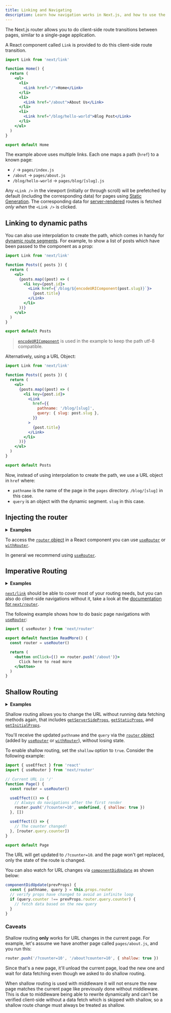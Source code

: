```yaml
---
title: Linking and Navigating
description: Learn how navigation works in Next.js, and how to use the Link Component and `useRouter` hook.
---
```


The Next.js router allows you to do client-side route transitions between pages, similar to a single-page application.

A React component called `Link` is provided to do this client-side route transition.

```jsx
import Link from 'next/link'

function Home() {
  return (
    <ul>
      <li>
        <Link href="/">Home</Link>
      </li>
      <li>
        <Link href="/about">About Us</Link>
      </li>
      <li>
        <Link href="/blog/hello-world">Blog Post</Link>
      </li>
    </ul>
  )
}

export default Home
```

The example above uses multiple links. Each one maps a path (`href`) to a known page:

- `/` → `pages/index.js`
- `/about` → `pages/about.js`
- `/blog/hello-world` → `pages/blog/[slug].js`

Any `<Link />` in the viewport (initially or through scroll) will be prefetched by default (including the corresponding data) for pages using [Static Generation](/docs/pages/building-your-application/data-fetching/get-static-props). The corresponding data for [server-rendered](/docs/pages/building-your-application/data-fetching/get-server-side-props) routes is fetched _only when_ the `<Link />` is clicked.

## Linking to dynamic paths

You can also use interpolation to create the path, which comes in handy for [dynamic route segments](/docs/pages/building-your-application/routing/dynamic-routes). For example, to show a list of posts which have been passed to the component as a prop:

```jsx
import Link from 'next/link'

function Posts({ posts }) {
  return (
    <ul>
      {posts.map((post) => (
        <li key={post.id}>
          <Link href={`/blog/${encodeURIComponent(post.slug)}`}>
            {post.title}
          </Link>
        </li>
      ))}
    </ul>
  )
}

export default Posts
```

> [`encodeURIComponent`](https://developer.mozilla.org/en-US/docs/Web/JavaScript/Reference/Global_Objects/encodeURIComponent) is used in the example to keep the path utf-8 compatible.

Alternatively, using a URL Object:

```jsx
import Link from 'next/link'

function Posts({ posts }) {
  return (
    <ul>
      {posts.map((post) => (
        <li key={post.id}>
          <Link
            href={{
              pathname: '/blog/[slug]',
              query: { slug: post.slug },
            }}
          >
            {post.title}
          </Link>
        </li>
      ))}
    </ul>
  )
}

export default Posts
```

Now, instead of using interpolation to create the path, we use a URL object in `href` where:

- `pathname` is the name of the page in the `pages` directory. `/blog/[slug]` in this case.
- `query` is an object with the dynamic segment. `slug` in this case.

## Injecting the router

<details>
  <summary>
    <b>Examples</b>
  </summary>

- [Dynamic Routing](https://github.com/vercel/next.js/tree/canary/examples/dynamic-routing)

</details>

To access the [`router` object](/docs/pages/api-reference/functions/use-router#router-object) in a React component you can use [`useRouter`](/docs/pages/api-reference/functions/use-router) or [`withRouter`](/docs/pages/api-reference/functions/use-router#withrouter).

In general we recommend using [`useRouter`](/docs/pages/api-reference/functions/use-router).

## Imperative Routing

<details>
  <summary>
    <b>Examples</b>
  </summary>

- [Using Router](https://github.com/vercel/next.js/tree/canary/examples/using-router)

</details>

[`next/link`](/docs/pages/api-reference/components/link) should be able to cover most of your routing needs, but you can also do client-side navigations without it, take a look at the [documentation for `next/router`](/docs/pages/api-reference/functions/use-router).

The following example shows how to do basic page navigations with [`useRouter`](/docs/pages/api-reference/functions/use-router):

```jsx
import { useRouter } from 'next/router'

export default function ReadMore() {
  const router = useRouter()

  return (
    <button onClick={() => router.push('/about')}>
      Click here to read more
    </button>
  )
}
```

## Shallow Routing

<details>
  <summary>
    <b>Examples</b>
  </summary>

- [Shallow Routing](https://github.com/vercel/next.js/tree/canary/examples/with-shallow-routing)

</details>

Shallow routing allows you to change the URL without running data fetching methods again, that includes [`getServerSideProps`](/docs/pages/building-your-application/data-fetching/get-server-side-props), [`getStaticProps`](/docs/pages/building-your-application/data-fetching/get-static-props), and [`getInitialProps`](/docs/pages/api-reference/functions/get-initial-props).

You'll receive the updated `pathname` and the `query` via the [`router` object](/docs/pages/api-reference/functions/use-router#router-object) (added by [`useRouter`](/docs/pages/api-reference/functions/use-router) or [`withRouter`](/docs/pages/api-reference/functions/use-router#withrouter)), without losing state.

To enable shallow routing, set the `shallow` option to `true`. Consider the following example:

```jsx
import { useEffect } from 'react'
import { useRouter } from 'next/router'

// Current URL is '/'
function Page() {
  const router = useRouter()

  useEffect(() => {
    // Always do navigations after the first render
    router.push('/?counter=10', undefined, { shallow: true })
  }, [])

  useEffect(() => {
    // The counter changed!
  }, [router.query.counter])
}

export default Page
```

The URL will get updated to `/?counter=10`. and the page won't get replaced, only the state of the route is changed.

You can also watch for URL changes via [`componentDidUpdate`](https://react.dev/reference/react/Component#componentdidupdate) as shown below:

```jsx
componentDidUpdate(prevProps) {
  const { pathname, query } = this.props.router
  // verify props have changed to avoid an infinite loop
  if (query.counter !== prevProps.router.query.counter) {
    // fetch data based on the new query
  }
}
```

### Caveats

Shallow routing **only** works for URL changes in the current page. For example, let's assume we have another page called `pages/about.js`, and you run this:

```js
router.push('/?counter=10', '/about?counter=10', { shallow: true })
```

Since that's a new page, it'll unload the current page, load the new one and wait for data fetching even though we asked to do shallow routing.

When shallow routing is used with middleware it will not ensure the new page matches the current page like previously done without middleware. This is due to middleware being able to rewrite dynamically and can't be verified client-side without a data fetch which is skipped with shallow, so a shallow route change must always be treated as shallow.
